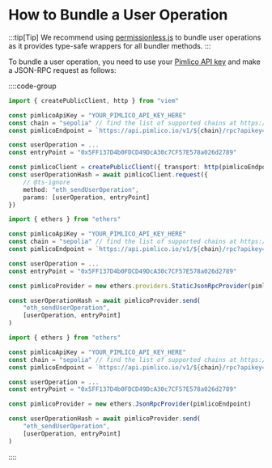 # How to Bundle a User Operation

:::tip[Tip]
We recommend using [permissionless.js](/permissionless/reference/bundler-actions/sendUserOperation) to bundle user operations as it provides type-safe wrappers for all bundler methods. 
:::

To bundle a user operation, you need to use your [Pimlico API key](https://dashboard.pimlico.io/apikeys) and make a JSON-RPC request as follows:

::::code-group

```typescript [viem]
import { createPublicClient, http } from "viem"

const pimlicoApiKey = "YOUR_PIMLICO_API_KEY_HERE"
const chain = "sepolia" // find the list of supported chains at https://docs.pimlico.io/bundler
const pimlicoEndpoint = `https://api.pimlico.io/v1/${chain}/rpc?apikey=${pimlicoApiKey}`

const userOperation = ...
const entryPoint = "0x5FF137D4b0FDCD49DcA30c7CF57E578a026d2789"

const pimlicoClient = createPublicClient({ transport: http(pimlicoEndpoint) })
const userOperationHash = await pimlicoClient.request({ 
    // @ts-ignore
    method: "eth_sendUserOperation", 
    params: [userOperation, entryPoint] 
})
```

```typescript [ethers v5]
import { ethers } from "ethers"

const pimlicoApiKey = "YOUR_PIMLICO_API_KEY_HERE"
const chain = "sepolia" // find the list of supported chains at https://docs.pimlico.io/bundler
const pimlicoEndpoint = `https://api.pimlico.io/v1/${chain}/rpc?apikey=${pimlicoApiKey}`

const userOperation = ...
const entryPoint = "0x5FF137D4b0FDCD49DcA30c7CF57E578a026d2789"

const pimlicoProvider = new ethers.providers.StaticJsonRpcProvider(pimlicoEndpoint)

const userOperationHash = await pimlicoProvider.send(
    "eth_sendUserOperation", 
    [userOperation, entryPoint]
) 
```

```typescript [ethers v6]
import { ethers } from "ethers"

const pimlicoApiKey = "YOUR_PIMLICO_API_KEY_HERE"
const chain = "sepolia" // find the list of supported chains at https://docs.pimlico.io/bundler
const pimlicoEndpoint = `https://api.pimlico.io/v1/${chain}/rpc?apikey=${pimlicoApiKey}`

const userOperation = ...
const entryPoint = "0x5FF137D4b0FDCD49DcA30c7CF57E578a026d2789"

const pimlicoProvider = new ethers.JsonRpcProvider(pimlicoEndpoint)

const userOperationHash = await pimlicoProvider.send(
    "eth_sendUserOperation", 
    [userOperation, entryPoint]
)
```

::::

